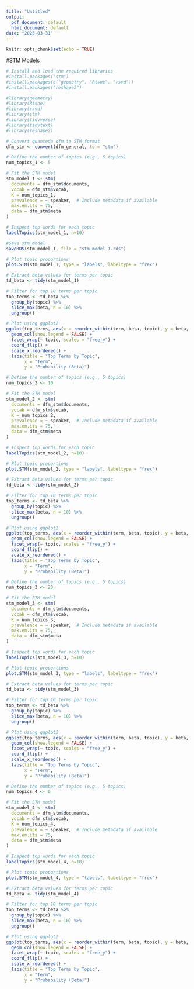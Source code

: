 ```yaml
---
title: "Untitled"
output:
  pdf_document: default
  html_document: default
date: "2025-03-31"
---
```


```r
knitr::opts_chunk$set(echo = TRUE)
```


#STM Models

```r
# Install and load the required libraries
#install.packages("stm")
#install.packages(c("geometry", "Rtsne", "rsvd"))
#install.packages("reshape2")

#library(geometry)
#library(Rtsne)
#library(rsvd)
#library(stm)
#library(tidyverse)
#library(tidytext)
#library(reshape2)
```


```r
# Convert quanteda dfm to STM format
dfm_stm <- convert(dfm_general, to = "stm")
```


```r
# Define the number of topics (e.g., 5 topics)
num_topics_1 <- 5

# Fit the STM model
stm_model_1 <- stm(
  documents = dfm_stm$documents,
  vocab = dfm_stm$vocab,
  K = num_topics_1,
  prevalence = ~ speaker,  # Include metadata if available
  max.em.its = 75,
  data = dfm_stm$meta
)

# Inspect top words for each topic
labelTopics(stm_model_1, n=10)

#Save stm_model
saveRDS(stm_model_1, file = "stm_model_1.rds")

# Plot topic proportions
plot.STM(stm_model_1, type = "labels", labeltype = "frex")

# Extract beta values for terms per topic
td_beta <- tidy(stm_model_1)

# Filter for top 10 terms per topic
top_terms <- td_beta %>%
  group_by(topic) %>%
  slice_max(beta, n = 10) %>%
  ungroup()

# Plot using ggplot2
ggplot(top_terms, aes(x = reorder_within(term, beta, topic), y = beta, fill = factor(topic))) +
  geom_col(show.legend = FALSE) +
  facet_wrap(~ topic, scales = "free_y") +
  coord_flip() +
  scale_x_reordered() +
  labs(title = "Top Terms by Topic",
       x = "Term",
       y = "Probability (Beta)")
```


```r
# Define the number of topics (e.g., 5 topics)
num_topics_2 <- 10

# Fit the STM model
stm_model_2 <- stm(
  documents = dfm_stm$documents,
  vocab = dfm_stm$vocab,
  K = num_topics_2,
  prevalence = ~ speaker,  # Include metadata if available
  max.em.its = 75,
  data = dfm_stm$meta
)

# Inspect top words for each topic
labelTopics(stm_model_2, n=10)

# Plot topic proportions
plot.STM(stm_model_2, type = "labels", labeltype = "frex")

# Extract beta values for terms per topic
td_beta <- tidy(stm_model_2)

# Filter for top 10 terms per topic
top_terms <- td_beta %>%
  group_by(topic) %>%
  slice_max(beta, n = 10) %>%
  ungroup()

# Plot using ggplot2
ggplot(top_terms, aes(x = reorder_within(term, beta, topic), y = beta, fill = factor(topic))) +
  geom_col(show.legend = FALSE) +
  facet_wrap(~ topic, scales = "free_y") +
  coord_flip() +
  scale_x_reordered() +
  labs(title = "Top Terms by Topic",
       x = "Term",
       y = "Probability (Beta)")
```


```r
# Define the number of topics (e.g., 5 topics)
num_topics_3 <- 20

# Fit the STM model
stm_model_3 <- stm(
  documents = dfm_stm$documents,
  vocab = dfm_stm$vocab,
  K = num_topics_3,
  prevalence = ~ speaker,  # Include metadata if available
  max.em.its = 75,
  data = dfm_stm$meta
)

# Inspect top words for each topic
labelTopics(stm_model_3, n=10)

# Plot topic proportions
plot.STM(stm_model_3, type = "labels", labeltype = "frex")

# Extract beta values for terms per topic
td_beta <- tidy(stm_model_3)

# Filter for top 10 terms per topic
top_terms <- td_beta %>%
  group_by(topic) %>%
  slice_max(beta, n = 10) %>%
  ungroup()

# Plot using ggplot2
ggplot(top_terms, aes(x = reorder_within(term, beta, topic), y = beta, fill = factor(topic))) +
  geom_col(show.legend = FALSE) +
  facet_wrap(~ topic, scales = "free_y") +
  coord_flip() +
  scale_x_reordered() +
  labs(title = "Top Terms by Topic",
       x = "Term",
       y = "Probability (Beta)")
```


```r
# Define the number of topics (e.g., 5 topics)
num_topics_4 <- 0

# Fit the STM model
stm_model_4 <- stm(
  documents = dfm_stm$documents,
  vocab = dfm_stm$vocab,
  K = num_topics_4,
  prevalence = ~ speaker,  # Include metadata if available
  max.em.its = 75,
  data = dfm_stm$meta
)

# Inspect top words for each topic
labelTopics(stm_model_4, n=10)

# Plot topic proportions
plot.STM(stm_model_4, type = "labels", labeltype = "frex")

# Extract beta values for terms per topic
td_beta <- tidy(stm_model_4)

# Filter for top 10 terms per topic
top_terms <- td_beta %>%
  group_by(topic) %>%
  slice_max(beta, n = 10) %>%
  ungroup()

# Plot using ggplot2
ggplot(top_terms, aes(x = reorder_within(term, beta, topic), y = beta, fill = factor(topic))) +
  geom_col(show.legend = FALSE) +
  facet_wrap(~ topic, scales = "free_y") +
  coord_flip() +
  scale_x_reordered() +
  labs(title = "Top Terms by Topic",
       x = "Term",
       y = "Probability (Beta)")

```

